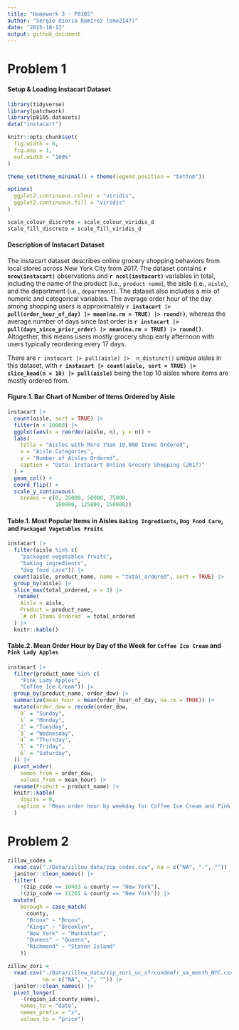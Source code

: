 ```yaml
---
title: "Homework 3 - P8105"
author: "Sergio Ozoria Ramírez (smo2147)"
date: "2025-10-13"
output: github_document
---
```


# Problem 1

#### Setup & Loading Instacart Dataset

```r
library(tidyverse)
library(patchwork)
library(p8105.datasets)
data("instacart")

knitr::opts_chunk$set(
  fig.width = 8,
  fig.asp = 1,
  out.width = "100%"
)

theme_set(theme_minimal() + theme(legend.position = "bottom"))

options(
  ggplot2.continuous.colour = "viridis",
  ggplot2.continuous.fill = "viridis"
)

scale_colour_discrete = scale_colour_viridis_d
scale_fill_discrete = scale_fill_viridis_d
```

#### Description of Instacart Dataset

The instacart dataset describes online grocery shopping behaviors from local stores across New York City from 2017. The dataset contains **`r nrow(instacart)`** observations and **`r ncol(instacart)`** variables in total, including the name of the product (i.e., `product name`), the aisle (i.e., `aisle`), and the department (i.e., `department`). The dataset also includes a mix of numeric and categorical variables. The average order hour of the day among shopping users is approximately **`r instacart |> pull(order_hour_of_day) |> mean(na.rm = TRUE) |> round()`**, whereas the average number of days since last order is **`r instacart |> pull(days_since_prior_order) |> mean(na.rm = TRUE) |> round()`**. Altogether, this means users mostly grocery shop early afternoon with users typically reordering every 17 days.

There are `r instacart |> pull(aisle) |>  n_distinct()` unique aisles in this dataset, with **`r instacart |> count(aisle, sort = TRUE) |> slice_head(n = 10) |> pull(aisle)`** being the top 10 aisles where items are mostly ordered from.

#### Figure.1. Bar Chart of Number of Items Ordered by Aisle

```r
instacart |> 
  count(aisle, sort = TRUE) |> 
  filter(n > 10000) |> 
  ggplot(aes(x = reorder(aisle, n), y = n)) +
  labs(
    title = "Aisles with More than 10,000 Items Ordered",
    x = "Aisle Categories",
    y = "Number of Aisles Ordered",
    caption = "Data: Instacart Online Grocery Shopping (2017)" 
  ) +
  geom_col() +
  coord_flip() +
  scale_y_continuous(
    breaks = c(0, 25000, 50000, 75000, 
               100000, 125000, 150000))
```

#### Table.1. Most Popular Items in Aisles `Baking Ingredients`, `Dog Food Care`, and `Packaged Vegetables Fruits`

```r
instacart |> 
  filter(aisle %in% c(
    "packaged vegetables fruits",
    "baking ingredients", 
    "dog food care")) |>
  count(aisle, product_name, name = "total_ordered", sort = TRUE) |> 
  group_by(aisle) |> 
  slice_max(total_ordered, n = 3) |> 
   rename(
    Aisle = aisle,
    Product = product_name,
    `# of Items Ordered` = total_ordered
  ) |> 
  knitr::kable()
```

#### Table.2. Mean Order Hour by Day of the Week for `Coffee Ice Cream` and `Pink Lady Apples`

```r
instacart |> 
  filter(product_name %in% c(
    "Pink Lady Apples",
    "Coffee Ice Cream")) |> 
  group_by(product_name, order_dow) |> 
  summarize(mean_hour = mean(order_hour_of_day, na.rm = TRUE)) |> 
  mutate(order_dow = recode(order_dow,
   `0` = "Sunday",
   `1` = "Monday",
   `2` = "Tuesday",
   `3` = "Wednesday",
   `4` = "Thursday",
   `5` = "Friday",
   `6` = "Saturday",
  )) |> 
  pivot_wider(
    names_from = order_dow,
    values_from = mean_hour) |> 
  rename(Product = product_name) |> 
  knitr::kable(
    digits = 0,
   caption = "Mean order hour by weekday for Coffee Ice Cream and Pink Lady Apples"
  )
```

# Problem 2

```r
zillow_codes = 
  read.csv("./Data/zillow_data/zip_codes.csv", na = c("NA", ".", "")) |>
  janitor::clean_names() |> 
  filter(
    !(zip_code == 10463 & county == "New York"),
    !(zip_code == 11201 & county == "New York")) |>
  mutate(
    borough = case_match(
      county,
      "Bronx" ~ "Bronx",
      "Kings" ~ "Brooklyn",
      "New York" ~ "Manhattan",
      "Queens" ~ "Queens",
      "Richmond" ~ "Staten Island"
    ))
```

```r
zillow_zori = 
  read.csv("./Data/zillow_data/zip_zori_uc_sfrcondomfr_sm_month_NYC.csv", 
           na = c("NA", ".", "")) |>
  janitor::clean_names() |> 
  pivot_longer(
    -(region_id:county_name),
    names_to = "date",
    names_prefix = "x",
    values_to = "price") 
  
  
```


